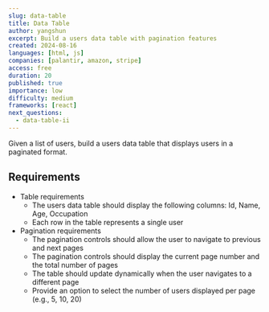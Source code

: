 ```yaml
---
slug: data-table
title: Data Table
author: yangshun
excerpt: Build a users data table with pagination features
created: 2024-08-16
languages: [html, js]
companies: [palantir, amazon, stripe]
access: free
duration: 20
published: true
importance: low
difficulty: medium
frameworks: [react]
next_questions:
  - data-table-ii
---
```


Given a list of users, build a users data table that displays users in a paginated format.

## Requirements

- Table requirements
  - The users data table should display the following columns: Id, Name, Age, Occupation
  - Each row in the table represents a single user
- Pagination requirements
  - The pagination controls should allow the user to navigate to previous and next pages
  - The pagination controls should display the current page number and the total number of pages
  - The table should update dynamically when the user navigates to a different page
  - Provide an option to select the number of users displayed per page (e.g., 5, 10, 20)
